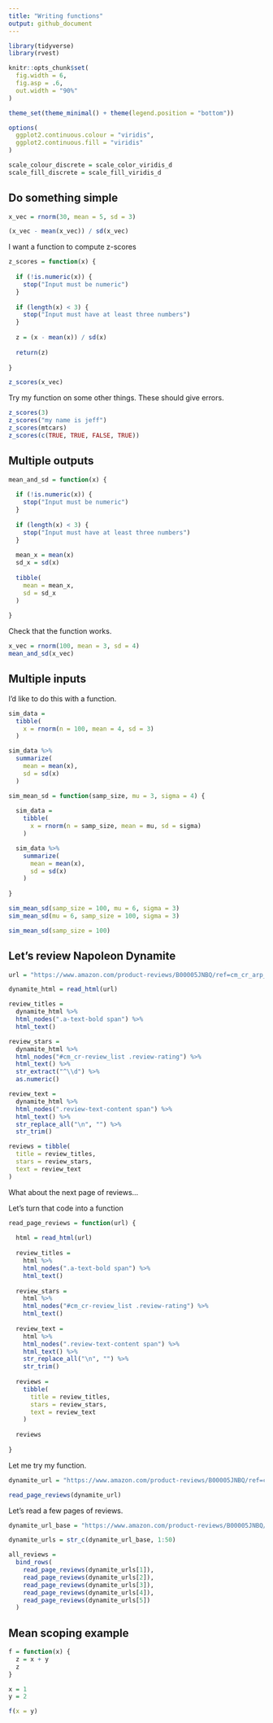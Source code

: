 ```yaml
---
title: "Writing functions"
output: github_document
---
```


```r
library(tidyverse)
library(rvest)

knitr::opts_chunk$set(
  fig.width = 6,
  fig.asp = .6,
  out.width = "90%"
)

theme_set(theme_minimal() + theme(legend.position = "bottom"))

options(
  ggplot2.continuous.colour = "viridis",
  ggplot2.continuous.fill = "viridis"
)

scale_colour_discrete = scale_color_viridis_d
scale_fill_discrete = scale_fill_viridis_d
```


## Do something simple

```r
x_vec = rnorm(30, mean = 5, sd = 3)

(x_vec - mean(x_vec)) / sd(x_vec)
```

I want a function to compute z-scores

```r
z_scores = function(x) {
  
  if (!is.numeric(x)) {
    stop("Input must be numeric")
  }
  
  if (length(x) < 3) {
    stop("Input must have at least three numbers")
  }
  
  z = (x - mean(x)) / sd(x)
  
  return(z)
  
}

z_scores(x_vec)
```

Try my function on some other things. These should give errors.

```r
z_scores(3)
z_scores("my name is jeff")
z_scores(mtcars)
z_scores(c(TRUE, TRUE, FALSE, TRUE))
```

## Multiple outputs

```r
mean_and_sd = function(x) {
  
  if (!is.numeric(x)) {
    stop("Input must be numeric")
  }
  
  if (length(x) < 3) {
    stop("Input must have at least three numbers")
  }
  
  mean_x = mean(x)
  sd_x = sd(x)
  
  tibble(
    mean = mean_x,
    sd = sd_x
  )
  
}
```

Check that the function works.

```r
x_vec = rnorm(100, mean = 3, sd = 4)
mean_and_sd(x_vec)
```

## Multiple inputs

I'd like to do this with a function. 

```r
sim_data = 
  tibble(
    x = rnorm(n = 100, mean = 4, sd = 3)
  )

sim_data %>% 
  summarize(
    mean = mean(x),
    sd = sd(x)
  )
```



```r
sim_mean_sd = function(samp_size, mu = 3, sigma = 4) {
  
  sim_data = 
    tibble(
      x = rnorm(n = samp_size, mean = mu, sd = sigma)
    )

  sim_data %>% 
    summarize(
      mean = mean(x),
      sd = sd(x)
    )
  
}

sim_mean_sd(samp_size = 100, mu = 6, sigma = 3)
sim_mean_sd(mu = 6, samp_size = 100, sigma = 3)

sim_mean_sd(samp_size = 100)
```


## Let's review Napoleon Dynamite



```r
url = "https://www.amazon.com/product-reviews/B00005JNBQ/ref=cm_cr_arp_d_viewopt_rvwer?ie=UTF8&reviewerType=avp_only_reviews&sortBy=recent&pageNumber=1"

dynamite_html = read_html(url)

review_titles = 
  dynamite_html %>%
  html_nodes(".a-text-bold span") %>%
  html_text()

review_stars = 
  dynamite_html %>%
  html_nodes("#cm_cr-review_list .review-rating") %>%
  html_text() %>%
  str_extract("^\\d") %>%
  as.numeric()

review_text = 
  dynamite_html %>%
  html_nodes(".review-text-content span") %>%
  html_text() %>% 
  str_replace_all("\n", "") %>% 
  str_trim()

reviews = tibble(
  title = review_titles,
  stars = review_stars,
  text = review_text
)
```

What about the next page of reviews...

Let's turn that code into a function

```r
read_page_reviews = function(url) {
  
  html = read_html(url)
  
  review_titles = 
    html %>%
    html_nodes(".a-text-bold span") %>%
    html_text()
  
  review_stars = 
    html %>%
    html_nodes("#cm_cr-review_list .review-rating") %>%
    html_text()
  
  review_text = 
    html %>%
    html_nodes(".review-text-content span") %>%
    html_text() %>% 
    str_replace_all("\n", "") %>% 
    str_trim()
  
  reviews = 
    tibble(
      title = review_titles,
      stars = review_stars,
      text = review_text
    )
  
  reviews
  
}
```

Let me try my function.

```r
dynamite_url = "https://www.amazon.com/product-reviews/B00005JNBQ/ref=cm_cr_arp_d_viewopt_rvwer?ie=UTF8&reviewerType=avp_only_reviews&sortBy=recent&pageNumber=2"

read_page_reviews(dynamite_url)
```

Let's read a few pages of reviews. 

```r
dynamite_url_base = "https://www.amazon.com/product-reviews/B00005JNBQ/ref=cm_cr_arp_d_viewopt_rvwer?ie=UTF8&reviewerType=avp_only_reviews&sortBy=recent&pageNumber="

dynamite_urls = str_c(dynamite_url_base, 1:50)

all_reviews = 
  bind_rows(
    read_page_reviews(dynamite_urls[1]),
    read_page_reviews(dynamite_urls[2]),
    read_page_reviews(dynamite_urls[3]),
    read_page_reviews(dynamite_urls[4]),
    read_page_reviews(dynamite_urls[5])
  )
```


## Mean scoping example

```r
f = function(x) {
  z = x + y
  z
}

x = 1
y = 2

f(x = y)
```


